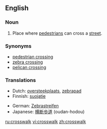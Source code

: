 ==English==

===Noun===
{{en-noun}}

# Place where [[pedestrian]]s can cross a [[street]].

===Synonyms===
* [[pedestrian crossing]]
* [[zebra crossing]]
* [[pelican crossing]]

===Translations===
{{rfc-level|Translations at L3+ (AutoFormat would have corrected level of Synonyms)}}
{{top}}
* Dutch: [[oversteekplaats]], [[zebrapad]] {{n}}
* Finnish: [[suojatie]]
{{mid}}
* German: [[Zebrastreifen]] {{m}}
* Japanese: [[横断歩道]] (oudan-hodou)
{{bottom}}

[[ru:crosswalk]]
[[vi:crosswalk]]
[[zh:crosswalk]]